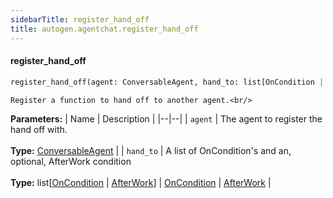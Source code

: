 ```yaml
---
sidebarTitle: register_hand_off
title: autogen.agentchat.register_hand_off
---
```


<code class="doc-symbol doc-symbol-heading doc-symbol-function"></code>
#### register_hand_off

```python
register_hand_off(agent: ConversableAgent, hand_to: list[OnCondition | AfterWork] | OnCondition | AfterWork) -> 
```

    Register a function to hand off to another agent.<br/>

<b>Parameters:</b>
| Name | Description |
|--|--|
| `agent` | The agent to register the hand off with.<br/><br/>**Type:** [ConversableAgent](/docs/api-reference/autogen/ConversableAgent) |
| `hand_to` | A list of OnCondition's and an, optional, AfterWork condition<br/><br/>**Type:** list[[OnCondition](/docs/api-reference/autogen/OnCondition) \| [AfterWork](/docs/api-reference/autogen/AfterWork)] \| [OnCondition](/docs/api-reference/autogen/OnCondition) \| [AfterWork](/docs/api-reference/autogen/AfterWork) |

<br />